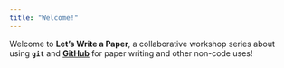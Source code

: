 ```yaml
---
title: "Welcome!"
---
```


Welcome to **Let's Write a Paper**, a collaborative workshop series about using **`git`** and [**GitHub**](https://github.com) for paper writing and other non-code uses!